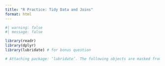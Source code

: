 ```yaml
---
title: "R Practice: Tidy Data and Joins"
format: html
---
```


```r
#| warning: false
#| message: false

library(readr)
library(dplyr)
library(lubridate) # for bonus question

# Attaching package: ‘lubridate’. The following objects are masked from ‘package:base’: date, intersect, set diff, union

```




